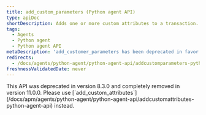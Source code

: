```yaml
---
title: add_custom_parameters (Python agent API)
type: apiDoc
shortDescription: Adds one or more custom attributes to a transaction.
tags:
  - Agents
  - Python agent
  - Python agent API
metaDescription: 'add_customer_parameters has been deprecated in favor of add_customer_attributes.'
redirects:
  - /docs/agents/python-agent/python-agent-api/addcustomparameters-python-agent-api
freshnessValidatedDate: never
---
```


<Callout variant="caution">
  This API was deprecated in version 8.3.0 and completely removed in version 11.0.0. Please use [`add_custom_attributes`](/docs/apm/agents/python-agent/python-agent-api/addcustomattributes-python-agent-api) instead.
</Callout>
